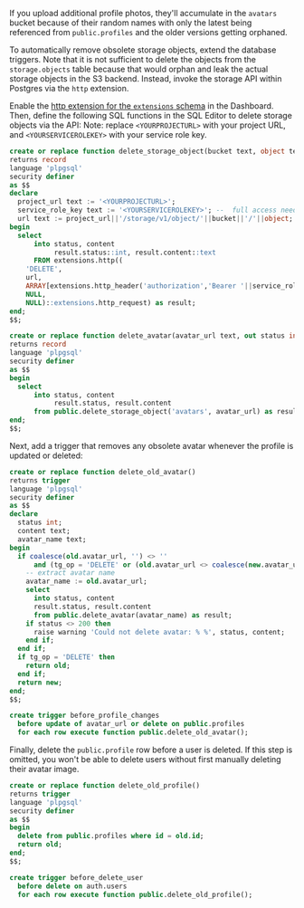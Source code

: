 If you upload additional profile photos, they'll accumulate
in the `avatars` bucket because of their random names with only the latest being referenced
from `public.profiles` and the older versions getting orphaned.

To automatically remove obsolete storage objects, extend the database
triggers. Note that it is not sufficient to delete the objects from the
`storage.objects` table because that would orphan and leak the actual storage objects in
the S3 backend. Instead, invoke the storage API within Postgres via the `http` extension.

Enable the [http extension for the `extensions` schema](https://supabase.com/dashboard/project/_/database/extensions) in the Dashboard.
Then, define the following SQL functions in the SQL Editor to delete
storage objects via the API:
Note: replace `<YOURPROJECTURL>` with your project URL, and `<YOURSERVICEROLEKEY>` with your service role key.

```sql
create or replace function delete_storage_object(bucket text, object text, out status int, out content text)
returns record
language 'plpgsql'
security definer
as $$
declare
  project_url text := '<YOURPROJECTURL>';
  service_role_key text := '<YOURSERVICEROLEKEY>'; --  full access needed
  url text := project_url||'/storage/v1/object/'||bucket||'/'||object;
begin
  select
      into status, content
           result.status::int, result.content::text
      FROM extensions.http((
    'DELETE',
    url,
    ARRAY[extensions.http_header('authorization','Bearer '||service_role_key)],
    NULL,
    NULL)::extensions.http_request) as result;
end;
$$;

create or replace function delete_avatar(avatar_url text, out status int, out content text)
returns record
language 'plpgsql'
security definer
as $$
begin
  select
      into status, content
           result.status, result.content
      from public.delete_storage_object('avatars', avatar_url) as result;
end;
$$;

```

Next, add a trigger that removes any obsolete avatar whenever the
profile is updated or deleted:

```sql
create or replace function delete_old_avatar()
returns trigger
language 'plpgsql'
security definer
as $$
declare
  status int;
  content text;
  avatar_name text;
begin
  if coalesce(old.avatar_url, '') <> ''
      and (tg_op = 'DELETE' or (old.avatar_url <> coalesce(new.avatar_url, ''))) then
    -- extract avatar name
    avatar_name := old.avatar_url;
    select
      into status, content
      result.status, result.content
      from public.delete_avatar(avatar_name) as result;
    if status <> 200 then
      raise warning 'Could not delete avatar: % %', status, content;
    end if;
  end if;
  if tg_op = 'DELETE' then
    return old;
  end if;
  return new;
end;
$$;

create trigger before_profile_changes
  before update of avatar_url or delete on public.profiles
  for each row execute function public.delete_old_avatar();

```

Finally, delete the `public.profile` row before a user is deleted.
If this step is omitted, you won't be able to delete users without
first manually deleting their avatar image.

```sql
create or replace function delete_old_profile()
returns trigger
language 'plpgsql'
security definer
as $$
begin
  delete from public.profiles where id = old.id;
  return old;
end;
$$;

create trigger before_delete_user
  before delete on auth.users
  for each row execute function public.delete_old_profile();

```
